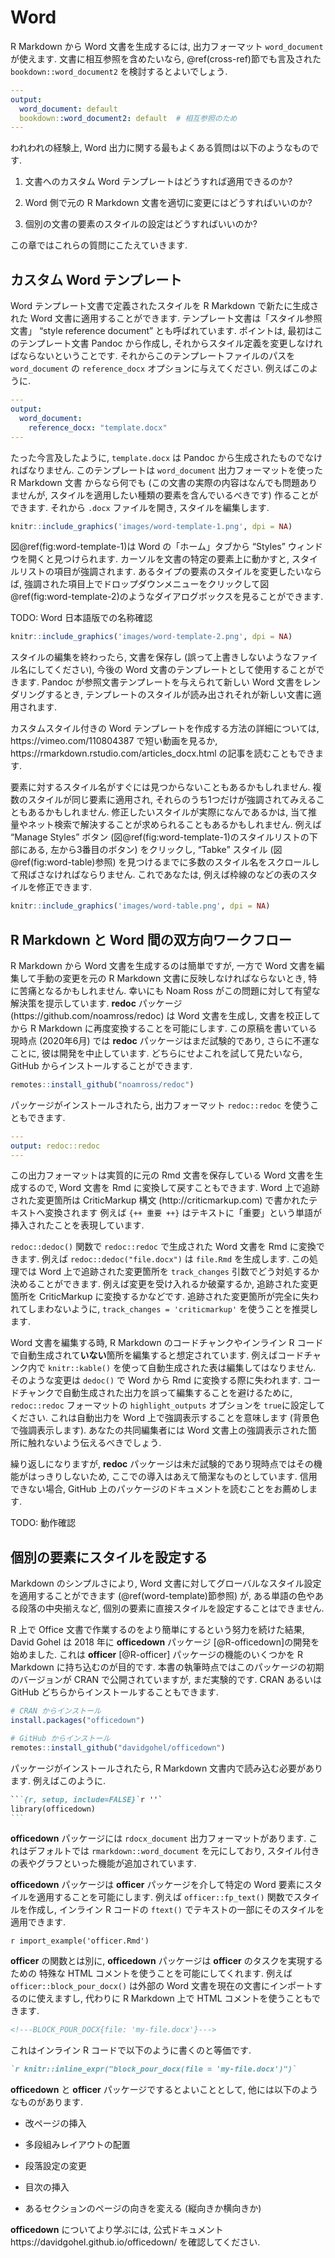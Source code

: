# Word {#word}

R Markdown から Word 文書を生成するには, 出力フォーマット `word_document` が使えます. 文書に相互参照を含めたいなら, \@ref(cross-ref)節でも言及された `bookdown::word_document2` を検討するとよいでしょう.

```yaml
---
output:
  word_document: default
  bookdown::word_document2: default  # 相互参照のため
---
```

われわれの経験上, Word 出力に関する最もよくある質問は以下のようなものです.

1. 文書へのカスタム Word テンプレートはどうすれば適用できるのか?

1. Word 側で元の R Markdown 文書を適切に変更にはどうすればいいのか?

1. 個別の文書の要素のスタイルの設定はどうすればいいのか?

この章ではこれらの質問にこたえていきます.

## カスタム Word テンプレート {#word-template}

Word テンプレート文書\index{テンプレート!Word}で定義されたスタイルを R Markdown で新たに生成された Word 文書に適用することができます. テンプレート文書は「スタイル参照文書」 "style reference document" とも呼ばれています. ポイントは, 最初はこのテンプレート文書 Pandoc から作成し, それからスタイル定義を変更しなければならないということです. それからこのテンプレートファイルのパスを `word_document`\index{出力オプション!reference\_docx} の `reference_docx` オプションに与えてください. 例えばこのように.

```yaml
---
output:
  word_document:
    reference_docx: "template.docx"
---
```

たった今言及したように, `template.docx` は Pandoc から生成されたものでなければなりません. このテンプレートは  `word_document` 出力フォーマットを使った R Markdown 文書 からなら何でも (この文書の実際の内容はなんでも問題ありませんが, スタイルを適用したい種類の要素を含んでいるべきです) 作ることができます. それから `.docx` ファイルを開き, スタイルを編集します.

```r
knitr::include_graphics('images/word-template-1.png', dpi = NA)
```

図\@ref(fig:word-template-1)は Word の「ホーム」タブから "Styles" ウィンドウを開くと見つけられます. カーソルを文書の特定の要素上に動かすと, スタイルリストの項目が強調されます. あるタイプの要素のスタイルを変更したいならば, 強調された項目上でドロップダウンメニューをクリックして図\@ref(fig:word-template-2)のようなダイアログボックスを見ることができます.

TODO: Word 日本語版での名称確認

```r
knitr::include_graphics('images/word-template-2.png', dpi = NA)
```

スタイルの編集を終わったら, 文書を保存し (誤って上書きしないようなファイル名にしてください), 今後の Word 文書のテンプレートとして使用することができます. Pandoc が参照文書テンプレートを与えられて新しい Word 文書をレンダリングするとき, テンプレートのスタイルが読み出されそれが新しい文書に適用されます.

カスタムスタイル付きの Word テンプレートを作成する方法の詳細については, https://vimeo.com/110804387 で短い動画を見るか, https://rmarkdown.rstudio.com/articles_docx.html の記事を読むこともできます.

要素に対するスタイル名がすぐには見つからないこともあるかもしれません. 複数のスタイルが同じ要素に適用され, それらのうち1つだけが強調されてみえることもあるかもしれません. 修正したいスタイルが実際になんであるかは, 当て推量やネット検索で解決することが求められることもあるかもしれません. 例えば "Manage Styles" ボタン (図\@ref(fig:word-template-1)のスタイルリストの下部にある, 左から3番目のボタン) をクリックし, "Tabke" スタイル (図\@ref(fig:word-table)参照) を見つけるまでに多数のスタイル名をスクロールして飛ばさなければならりません. これであなたは, 例えば枠線のなどの表のスタイルを修正できます.

```r
knitr::include_graphics('images/word-table.png', dpi = NA)
```

## R Markdown と Word 間の双方向ワークフロー {#word-redoc}

R Markdown から Word 文書を生成する\index{Word!Rmdとの入出力}のは簡単ですが, 一方で Word 文書を編集して手動の変更を元の R Markdown 文書に反映しなければならないとき, 特に苦痛となるかもしれません. 幸いにも Noam Ross がこの問題に対して有望な解決策を提示しています. **redoc** パッケージ\index{R パッケージ!redoc} (https://github.com/noamross/redoc) は Word 文書を生成し, 文書を校正してから R Markdown に再度変換することを可能にします. この原稿を書いている現時点 (2020年6月) では **redoc** パッケージはまだ試験的であり, さらに不運なことに, 彼は開発を中止しています. どちらにせよこれを試して見たいなら, GitHub からインストールすることができます.

```r
remotes::install_github("noamross/redoc")
```

パッケージがインストールされたら, 出力フォーマット `redoc::redoc` を使うこともできます.

```yaml
---
output: redoc::redoc
---
```

この出力フォーマットは実質的に元の Rmd 文書を保存している Word 文書を生成するので, Word 文書を Rmd に変換して戻すこともできます. Word 上で追跡された変更箇所は CriticMarkup 構文\index{CriticMarkup} (http://criticmarkup.com) で書かれたテキストへ変換されます 例えば `{++ 重要 ++}` はテキストに「重要」という単語が挿入されたことを表現しています.

`redoc::dedoc()` 関数で `redoc::redoc` で生成された Word 文書を Rmd に変換できます. 例えば `redoc::dedoc("file.docx")` は `file.Rmd` を生成します. この処理では Word 上で追跡された変更箇所を `track_changes` 引数でどう対処するか決めることができます. 例えば変更を受け入れるか破棄するか, 追跡された変更箇所を CriticMarkup に変換するかなどです. 追跡された変更箇所が完全に失われてしまわないように, `track_changes = 'criticmarkup'` を使うことを推奨します.

Word 文書を編集する時, R Markdown のコードチャンクやインライン R コードで自動生成されて**いない**箇所を編集すると想定されています. 例えばコードチャンク内で `knitr::kable()` を使って自動生成された表は編集してはなりません. そのような変更は `dedoc()` で Word から Rmd に変換する際に失われます. コードチャンクで自動生成された出力を誤って編集することを避けるために, `redoc::redoc` フォーマットの  `highlight_outputs` オプションを `true`に設定してください. これは自動出力を Word 上で強調表示することを意味します (背景色で強調表示します). あなたの共同編集者には Word 文書上の強調表示された箇所に触れないよう伝えるべきでしょう.

繰り返しになりますが, **redoc** パッケージは未だ試験的であり現時点ではその機能がはっきりしないため, ここでの導入はあえて簡潔なものとしています. 信用できない場合, GitHub 上のパッケージのドキュメントを読むことをお薦めします.

TODO: 動作確認

## 個別の要素にスタイルを設定する {#word-officedown}

Markdown のシンプルさにより, Word 文書に対してグローバルなスタイル設定を適用することができます (\@ref(word-template)節参照) が, ある単語の色やある段落の中央揃えなど, 個別の要素に直接スタイルを設定することはできません.

R 上で Office 文書で作業するのをより簡単にするという努力を続けた結果, David Gohel は 2018 年に **officedown** パッケージ\index{R パッケージ!officedown} [@R-officedown]の開発を始めました. これは **officer**\index{R パッケージ!officer} [@R-officer] パッケージの機能のいくつかを R Markdown に持ち込むのが目的です. 本書の執筆時点ではこのパッケージの初期のバージョンが CRAN で公開されていますが, まだ実験的です. CRAN あるいは GitHub どちらからインストールすることもできます.

```r
# CRAN からインストール
install.packages("officedown")

# GitHub からインストール
remotes::install_github("davidgohel/officedown")
```

パッケージがインストールされたら, R Markdown 文書内で読み込む必要があります. 例えばこのように.

````md
```{r, setup, include=FALSE}`r ''`
library(officedown)
```
````

**officedown** パッケージには `rdocx_document` 出力フォーマットがあります. これはデフォルトでは `rmarkdown::word_document` を元にしており, スタイル付きの表やグラフといった機能が追加されています.

**officedown** パッケージは **officer** パッケージを介して特定の Word 要素にスタイルを適用することを可能にします. 例えば `officer::fp_text()` 関数でスタイルを作成し, インライン R コードの `ftext()` でテキストの一部にそのスタイルを適用できます.

`r import_example('officer.Rmd')`

**officer** の関数とは別に, **officedown** パッケージは **officer** のタスクを実現するための 特殊な HTML コメントを使うことを可能にしてくれます. 例えば `officer::block_pour_docx()` は外部の Word 文書を現在の文書にインポート\index{Word!外部文書のインポート}するのに使えますし, 代わりに R Markdown 上で HTML コメントを使うこともできます.

```html
<!---BLOCK_POUR_DOCX{file: 'my-file.docx'}--->
```

これはインライン R コードで以下のように書くのと等価です.

```md
`r knitr::inline_expr("block_pour_docx(file = 'my-file.docx')")`
```

**officedown** と **officer** パッケージでするとよいこととして, 他には以下のようなものがあります.

- 改ページの挿入

- 多段組みレイアウトの配置

- 段落設定の変更

- 目次の挿入

- あるセクションのページの向きを変える (縦向きか横向きか)

**officedown** についてより学ぶには, 公式ドキュメント https://davidgohel.github.io/officedown/ を確認してください.
